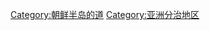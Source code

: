 {{Catmore}}
{{Commonscat|Gangwon-do}}

{{DEFAULTSORT:Gangwon-do}}

[[Category:朝鲜半岛的道|Category:朝鲜半岛的道]]
[[Category:亚洲分治地区|Category:亚洲分治地区]]